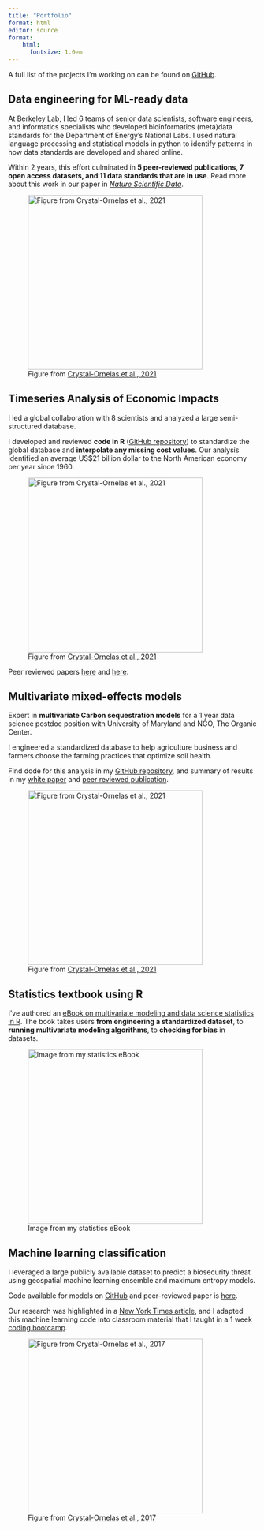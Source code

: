 ```yaml
---
title: "Portfolio"
format: html
editor: source
format:
    html:
      fontsize: 1.0em
---
```


A full list of the projects I’m working on can be found on [GitHub](https://github.com/robcrystalornelas).

## Data engineering for ML-ready data

At Berkeley Lab, I led 6 teams of senior data scientists, software engineers, and informatics specialists who developed bioinformatics (meta)data standards for the Department of Energy's National Labs. I used natural language processing and statistical models in python to identify patterns in how data standards are developed and shared online.

Within 2 years, this effort culminated in **5 peer-reviewed publications, 7 open access datasets, and 11 data standards that are in use**. Read more about this work in our paper in [*Nature Scientific Data*](https://www.nature.com/articles/sdata2018112).

![Figure from [Crystal-Ornelas et al., 2021](https://doi.org/10.1029/2021EA001797)](images/contributing.jpeg){width="354"}

## Timeseries Analysis of Economic Impacts

I led a global collaboration with 8 scientists and analyzed a large semi-structured database. 

I developed and reviewed **code in R** ([GitHub repository](https://github.com/robcrystalornelas/invacost_north_america)) to standardize the global database and **interpolate any missing cost values**. Our analysis identified an average US$21 billion dollar to the North American economy per year since 1960. 

![Figure from [Crystal-Ornelas et al., 2021](https://doi.org/10.3897/neobiota.67.58038)](images/timeseries.jpeg){width="354"}

Peer reviewed papers [here](https://doi.org/10.3897/neobiota.67.58038) and [here](https://doi.org/10.1016/j.scitotenv.2021.151318).

## Multivariate mixed-effects models

Expert in **multivariate Carbon sequestration models** for a 1 year data science postdoc position with University of Maryland and NGO, The Organic Center.

I engineered a standardized database to help agriculture business and farmers choose the farming practices that optimize soil health.

Find dode for this analysis in my [GitHub repository](https://github.com/robcrystalornelas/UMD_soil_health_scripts), and summary of results in my [white paper](https://www.organic-center.org/sites/default/files/Soil/the_organic_center_carbon_sequestration.pdf) and [peer reviewed publication](https://doi.org/10.1016/j.agee.2021.107356).

![Figure from [Crystal-Ornelas et al., 2021](https://doi.org/10.1016/j.agee.2021.107356)](images/organic_systems.jpeg){width="354"}


## Statistics textbook using R

I’ve authored an [eBook on multivariate modeling and data science statistics in R](https://bookdown.org/robcrystalornelas/meta-analysis_of_ecological_data/). The book takes users **from engineering a standardized dataset**, to **running multivariate modeling algorithms**, to **checking for bias** in datasets.

![Image from my statistics eBook](images/funnelplot.jpeg){width="354"}

## Machine learning classification

I leveraged a large publicly available dataset to predict a biosecurity threat using geospatial machine learning ensemble and maximum entropy models. 

Code available for models on [GitHub](https://github.com/robcrystalornelas/whydah) and peer-reviewed paper is [here](https://doi.org/10.1650/CONDOR-16-150.1).

Our research was highlighted in a [New York Times article](https://www.nytimes.com/2017/06/29/science/pin-tailed-whydahs.html), and I adapted this machine learning code into classroom material that I taught in a 1 week [coding bootcamp](https://github.com/robcrystalornelas/clubes_de_ciencias_SDMs).

![Figure from [Crystal-Ornelas et al., 2017](https://doi.org/10.1650/CONDOR-16-150.1)](images/maps.jpeg){width="354"}